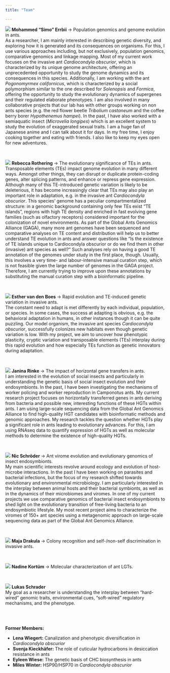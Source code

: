 ```yaml
---
title: "Team"

---
```


<div class="people">
  <p class="people">
  <img class="people" src="files/people/simo.png">  <b>
  Mohammed "Simo" Errbii
  </b>  &rarr; 
  Population genomics and genome evolution in ants. <br>
  As a researcher, I am mainly interested in describing genetic diversity, and exploring how it is generated and its consequences on organisms. For this, I use various approaches including, but not exclusively, population genomics, comparative genomics and linkage mapping.
Most of my current work focuses on the invasive ant <i>Cardiocondyla obscurior</i>, which is characterized by its unique genome architecture, offering an unprecedented opportunity to study the genome dynamics and its consequences in this species. Additionally, I am working with the ant <i>Pogonomyrmex californicus</i>, which is characterized by a social polymorphism similar to the one described for <i>Solenopsis</i> and <i>Formica</i>, offering the opportunity to study the evolutionary dynamics of supergenes and their regulated elaborate phenotypes. I am also involved in many collaborative projects that our lab has with other groups working on non ants species (e.g. the red flower beetle <i>Tribolium castaneum</i> and the coffee berry borer <i>Hypothenemus hampei</i>). In the past, I have also worked with a semiaquatic insect (<i>Microvelia longipes</i>) which is an excellent system to study the evolution of exaggerated sexual traits.
I am a huge fan of Japanese anime and I can talk about it for days. In my free time, I enjoy cooking together and eating with friends. I also like to keep my eyes open for new adventures.
  <br>
  </p>
</div>


<br>
<div class="people">
  <p class="people">
  <img class="people" src="files/people/na.png">
  <b>
  Rebecca Rothering
  </b>  &rarr; 
  The evolutionary significance of TEs in ants.<br>
  Transposable elements (TEs) impact genome evolution in many different ways. Amongst other things, they can disrupt or duplicate protein-coding genes, alter splicing patterns, and enhance or repress gene expression. Although many of this TE-introduced genetic variation is likely to be deleterious, it has become increasingly clear that TEs may also play an important role in adaptation, e.g. in the invasive ant <i>Cardiocondyla obscurior</i>.
This species' genome has a peculiar compartmentalized structure: in a genomic background containing only few TEs exist "TE islands", regions with high TE density and enriched in fast evolving gene families (such as olfactory receptors) considered important for the colonization of novel environments.
As part of the Global Ants Genomics Alliance (GAGA), many more ant genomes have been sequenced and comparative analyses on TE content and distribution will help us to better understand TE evolution in ants and answer questions like "Is the existence of TE islands unique to Cardiocondyla obscurior or do we find them in other (invasive) ant species as well?"
Such analyses rely on having a good TE annotation of the genomes under study in the first place, though. Usually, this involves a very time- and labour-intensive manual curation step, which is not feasible given the large number of genomes in the GAGA project. Therefore, I am currently trying to improve upon these annotations by substituting the manual curation step with a bioinformatic pipeline.
  <br>
  </p>
</div>

<br>
<div class="people">
  <p class="people">
  <img class="people" src="files/people/esther.jpg">
  <b>
  Esther van den Boes
  </b>  &rarr; 
  Rapid evolution and TE-induced genetic variation in invasive ants.<br>
  The constant need to adapt is met differently by each individual, population, or species. In some cases, the success at adapting is obvious, e.g. the behavioral adaptation in humans, in other instances though it can be quite puzzling. Our model organism, the invasive ant species <i>Cardiocondyla obscurior</i>, successfully colonizes new habitats even though genetic variation is low. With my project, we aim to uncover how phenotypic plasticity, cryptic variation and transposable elements (TEs) interplay during this rapid evolution and how especially TEs function as genetic innovators during adaptation.
  <br>
  </p>
</div>

<br>
<div class="people">
  <p class="people">
  <img class="people" src="files/people/janina.png">
  <b>
  Janina Rinke
  </b>  &rarr; 
  The impact of horizontal gene transfers in ants.<br>
  I am interested in the evolution of social insects and particularly in understanding the genetic basis of social insect evolution and their endosymbionts. 
In the past, I have been investigating the mechanisms of worker policing and worker reproduction in Camponotus ants.
My current research project focuses on horizontally transferred genes in ants deriving from bacteria and possible new, interesting functions of these HGTs within ants. I am using large-scale sequencing data from the Global Ant Genomics Alliance to find high-quality HGT candidates with bioinformatic methods and genomic approaches. My research tackles the question whether HGTs play a significant role in ants leading to evolutionary advances. For this, I am using RNAseq data to quantify expression of HGTs as well as molecular methods to determine the existence of high-quality HGTs.
  <br>
  </p>
</div>

<br>
<div class="people">
  <p class="people">
  <img class="people" src="files/people/nic.jpg">
  <b>
  Nic Schröder
  </b>  &rarr; 
  Ant virome evolution and evolutionary genomics of insect endosymbionts.<br>
  My main scientific interests revolve around ecology and evolution of host-microbe interactions. In the past I have been working on parasites and bacterial infections, but the focus of my research shifted towards evolutionary and environmental microbiology. I am particularly interested in the interplay between animal hosts and their bacterial symbionts, as well as in the dynamics of their microbiomes and viromes. In one of my current projects we use comparative genomics of bacterial insect endosymbionts to shed light on the evolutionary transition of free-living bacteria to an endosymbiotic lifestyle. My most recent project aims to characterize the viromes of 150+ ant species using a metagenomic approach on large-scale sequencing data as part of the Global Ant Genomics Alliance.
  <br>
  </p>
</div>

<br>
<div class="people">
  <p class="people">
  <img class="people" src="files/people/maja.jpg">
  <b>
  Maja Drakula
  </b>  &rarr; 
  Colony recognition and self-/non-self discrimination in invasive ants.
  <br>
  </p>
</div>

<br>
<div class="people">
  <p class="people">
  <img class="people" src="files/people/nadine.jpg">
  <b>
  Nadine Kortüm
  </b>  &rarr; 
  Molecular characterization of ant LGTs.
  <br>
  </p>
</div>

<br>
<div class="people">
  <p class="people">
  <img class="people" src="files/people/lukas.png">
  <b>
  Lukas Schrader
  </b><br>
  My goal as a researcher is understanding the interplay between “hard-wired” genomic traits, environmental cues, “soft-wired” regulatory mechanisms, and the phenotype. 
  <br>
  </p>
</div>

<br><br>

**Former Members:**

  - **Lena Wiegert:** Canalization and phenotypic diversification in *Cardiocondyla obscurior*
  - **Svenja Kieckhäfer:** The role of cuticular hydrocarbons in desiccation resistance in ants
  - **Eyleen Wiese:** The genetic basis of CHC biosynthesis in ants
  - **Miles Winter:** HSP90/HSP70 in *Cardiocondyla obscurior*


